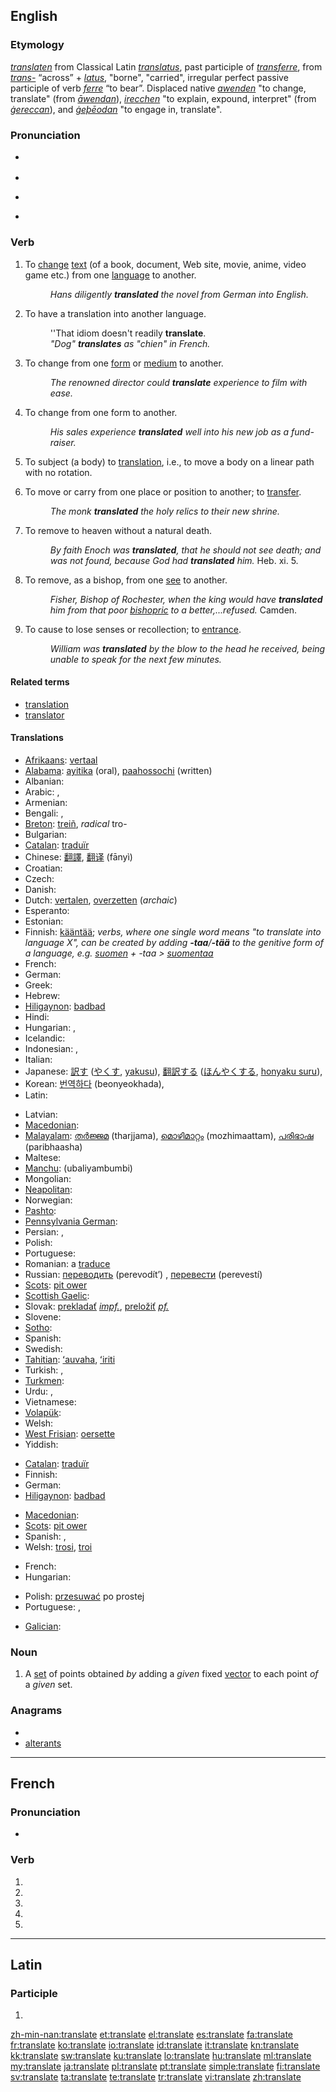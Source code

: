 {{also|translaté}}
==English==

===Etymology===
{{etyl|enm}} ''[[translaten]]'' from Classical Latin ''[[translatus]]'', past participle of ''[[transferre]]'', from ''[[trans-]]'' “across” + ''[[latus]]'', "borne", "carried", irregular perfect passive participle of verb ''[[ferre]]'' “to bear”. Displaced native {{enm}} ''[[awenden#Middle English|awenden]]'' "to change, translate" (from {{ang}} ''[[awendan#Old English|āwendan]]''), {{enm}} ''[[irecchen#Middle English|irecchen]]'' "to explain, expound, interpret" (from {{ang}} ''[[gereccan#Old English|ġereccan]]''), and {{ang}} ''[[geþeodan#Old English|ġeþēodan]]'' "to engage in, translate".

===Pronunciation===
* {{a|UK}} {{IPA|/tɹɑːnz'leɪt/}}
* {{audio|En-uk-to translate.ogg|Audio (UK)}}
* {{a|US}} {{IPA|/ˈtɹæ:nzleɪt/}}
* {{audio|en-us-translate.ogg|Audio (US)}}
*: {{rhymes|eɪt}}

===Verb===
{{en-verb|translat|ing}}

# {{transitive}} To [[change]] [[text]] (of a book, document, Web site, movie, anime, video game etc.) from one [[language]] to another.
#: ''Hans diligently '''translated''' the novel from German into English.''
# {{intransitive}} To have a translation into another language.
#: ''That idiom doesn't readily '''translate'''.
#: ''"Dog" '''translates''' as "chien" in French.''
# {{transitive}} To change from one [[form]] or [[medium]] to another.
#: ''The renowned director could '''translate''' experience to film with ease.''
# {{intransitive}} To change from one form to another.
#: ''His sales experience '''translated''' well into his new job as a fund-raiser.''
# {{transitive|physics}} To subject (a body) to [[translation]], i.e., to move a body on a linear path with no rotation.
# {{transitive|archaic}} To move or carry from one place or position to another; to [[transfer]].
#: ''The monk '''translated''' the holy relics to their new shrine.''
# {{transitive|Christianity}} To remove to heaven without a natural death.
#: ''By faith Enoch was '''translated''', that he should not see death; and was not found, because God had '''translated''' him.'' Heb. xi. 5.
# {{transitive|Christianity}} To remove, as a bishop, from one [[see]] to another.
#: ''Fisher, Bishop of Rochester, when the king would have '''translated''' him from that poor [[bishopric]] to a better,...refused.'' Camden.
# {{transitive|obsolete}} To cause to lose senses or recollection; to [[entrance]].
#: ''William was '''translated''' by the blow to the head he received, being unable to speak for the next few minutes.''

====Related terms====
* [[translation]]
* [[translator]]

====Translations====
{{trans-top|To change text from one language to another}}
* [[Afrikaans]]: [[vertaal]]
* [[Alabama]]: [[ayitika]] (oral), [[paahossochi]] (written)
* Albanian: {{t-|sq|përkthej|xs=Albanian}}
* Arabic: {{Arab|[[ترجم]]}} {{unicode|(tárjama)}}, {{t|ar|ترجم|tr=tárjama|sc=Arab}}
* Armenian: {{t-|hy|թարգմանել|tr=t’argmanel}}
* Bengali: {{t-|bn|অনুবাদ করা|tr=ônubad kôra|sc=Beng|xs=Bengali}}, {{t|bn|তর্জমা করা |tr=tôrjôma kôra|sc=Beng|xs=Bengali}}
* [[Breton]]: [[treiñ]], ''radical'' tro-
* Bulgarian: {{t+|bg|превеждам|tr=preveždam}}
* [[Catalan]]: [[traduïr]]
* Chinese: [[翻譯]], [[翻译]] (fānyì)
* Croatian: {{t-|hr|prevesti}}
* Czech: {{t-|cs|přeložit}}
* Danish: {{t-|da|oversætte}}
* Dutch: [[vertalen]], [[overzetten]] (''archaic'')
* Esperanto: {{t-|eo|traduki|xs=Esperanto}}
* Estonian: {{t-|et|tõlkima}}
* Finnish: [[kääntää]]; ''verbs, where one single word means "to translate into language X", can be created by adding '''-taa'''/'''-tää''' to the genitive form of a language, e.g. [[suomi|suomen]] + -taa > [[suomentaa]]''
* French: {{t+|fr|traduire}}
* German: {{t+|de|übersetzen}}
* Greek: {{t+|el|μεταφράζω}}
* Hebrew: {{t|he|תרגם |alt=תִּרְגֵּם |tr=tirgem}}
* [[Hiligaynon]]: [[badbad]]
* Hindi: {{t-|hi|अनुवाद करना|tr=anuvād karnā|xs=Hindi}}
* Hungarian: {{t+|hu|fordít}}, {{t+|hu|lefordít}}
* Icelandic: {{t+|is|þýða}}
* Indonesian: {{t-|id|terjemah|xs=Indonesian}}, {{t+|id|menerjemahkan|xs=Indonesian}}
* Italian: {{t+|it|tradurre}}
* Japanese: [[訳す]] ([[やくす]], [[yakusu]]), [[翻訳する]] ([[ほんやくする]], [[honyaku suru]]), {{t|ja|訳す|tr=やくす, yakusu|sc=Jpan}}
* Korean: [[번역하다]] (beonyeokhada), {{t|ko|번역하다|tr=beonyeok-hada|sc=Kore}}
* Latin: {{t-|la|traducere}}
{{trans-mid}}
* Latvian: {{t|lv|tulkot}}
* [[Macedonian]]: {{t|mk|преведува|tr=prevéduva}}
* [[Malayalam]]: [[തര്‍ജ്ജമ]] (tharjjama), [[മൊഴിമാറ്റം]] (mozhimaattam), [[പരിഭാഷ]] (paribhaasha)
* Maltese: {{t-|mt|ittraduċa|xs=Maltese}}
* [[Manchu]]: (ubaliyambumbi)
* Mongolian: {{t-|mn|орчуулах|tr=orčuulakh|sc=Cyrl|xs=Mongolian}}
* [[Neapolitan]]: {{tø|nap|tradùcere|xs=Neapolitan}}
* Norwegian: {{t+|no|oversette}}
* [[Pashto]]: {{t|ps|ترجمه کول|sc=ps-Arab|xs=Pashto}}
* [[Pennsylvania German]]: {{tø|pdc|iwwersetze}}
* Persian: {{fa-Arab|[[ترجمه کردن]]}} {{unicode|(tárjome kárdán)}}, {{t|fa|ترجمه کردن|tr=tárjome kárdán|sc=fa-Arab}}
* Polish: {{t+|pl|tłumaczyć}}
* Portuguese: {{t+|pt|traduzir}}
* Romanian: a [[traduce]]
* Russian: [[переводить]] (perevodít’) ''{{impf}}'', [[перевести]] (perevestí) ''{{pf.}}''
* [[Scots]]: [[pit ower]]
* [[Scottish Gaelic]]: {{t-|gd|eadar-theangaich|xs=Scottish Gaelic}}
* Slovak: [[prekladať]] ''[[impf.]]'', [[preložiť]] ''[[pf.]]''
* Slovene: {{t+|sl|prevesti}}
* [[Sotho]]: {{t|st|fetola|xs=Sotho}}
* Spanish: {{t+|es|traducir}}
* Swedish: {{t+|sv|översätta}}
* [[Tahitian]]: [[ʻauvaha]], [[ʻiriti]]
* Turkish: {{t+|tr|tercüme}}, {{t+|tr|terceme}}
* [[Turkmen]]: {{t|tk|terjime etmek|xs=Turkmen}}
* Urdu: {{t|ur|ترجمہ کرنا|tr=tarjama karnā|sc=ur-Arab}}, {{t|ur|انواد کرنا|tr=anuvād karnā|sc=ur-Arab}}
* Vietnamese: {{t+|vi|dịch|xs=Vietnamese}}
* [[Volapük]]: {{t|vo|tradutön}}
* Welsh: {{t+|cy|cyfieithu|xs=Welsh}}
* [[West Frisian]]: [[oersette]]
* Yiddish: {{t-|yi|איבערזעצן|tr=iberzetsn, ibersezn|sc=Hebr|xs=Yiddish}}
{{trans-bottom}}

{{trans-top|To change from one medium to another}}
* [[Catalan]]: [[traduïr]]
* Finnish: {{t+|fi|siirtää}}
* German: {{t+|de|übertragen}}
* [[Hiligaynon]]: [[badbad]]
{{trans-mid}}
* [[Macedonian]]: {{t|mk|пренесува|tr=prenésuva}}
* [[Scots]]: [[pit ower]]
* Spanish: {{t+|es|traducir}}, {{t-|es|trasladar}}
* Welsh: [[trosi]], [[troi]]
{{trans-bottom}}

{{trans-top|in physics}}
* French: {{t+|fr|translater}}
* Hungarian: {{t|hu|eltol}}
{{trans-mid}}
* Polish: [[przesuwać]] po prostej
* Portuguese: {{t-|pt|trasladar}},  {{t|pt|transladar}}
{{trans-bottom}}

{{trans-top|to move or carry from one place to another}}
* [[Galician]]: {{t-|gl|trasladar|xs=Galician}}
{{trans-mid}}
{{trans-bottom}}

===Noun===
{{en-noun}}

# {{analysis}} {{context|in Euclidean spaces}} A [[set]] of points obtained ''by'' adding a ''given'' fixed [[vector]] to each point ''of'' a ''given'' set.

===Anagrams===
* {{alphagram|aaelnrstt}}
* [[alterants#English|alterants]]

----

==French==

===Pronunciation===
* {{IPA|lang=fr|/tʁɑ̃s.lat/}}

===Verb===
{{fr-verb-form}}

# {{conjugation of|translater||1|s|pres|ind|lang=fr}}
# {{conjugation of|translater||3|s|pres|ind|lang=fr}}
# {{conjugation of|translater||1|s|pres|sub|lang=fr}}
# {{conjugation of|translater||1|s|pres|sub|lang=fr}}
# {{conjugation of|translater||2|s|imp|lang=fr}}

----

==Latin==

===Participle===
{{la-part-form|trānslāte}}

# {{inflection of|translatus|trānslātus|voc|m|s|lang=la}}

[[zh-min-nan:translate]]
[[et:translate]]
[[el:translate]]
[[es:translate]]
[[fa:translate]]
[[fr:translate]]
[[ko:translate]]
[[io:translate]]
[[id:translate]]
[[it:translate]]
[[kn:translate]]
[[kk:translate]]
[[sw:translate]]
[[ku:translate]]
[[lo:translate]]
[[hu:translate]]
[[ml:translate]]
[[my:translate]]
[[ja:translate]]
[[pl:translate]]
[[pt:translate]]
[[simple:translate]]
[[fi:translate]]
[[sv:translate]]
[[ta:translate]]
[[te:translate]]
[[tr:translate]]
[[vi:translate]]
[[zh:translate]]